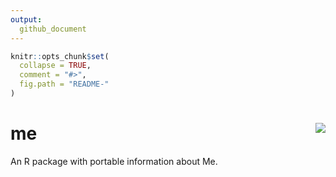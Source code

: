 ```yaml
---
output:
  github_document
---
```


```r
knitr::opts_chunk$set(
  collapse = TRUE,
  comment = "#>",
  fig.path = "README-"
)
```

# me <img src="man/figures/logo.png" align="right" />

An R package with portable information about Me.

